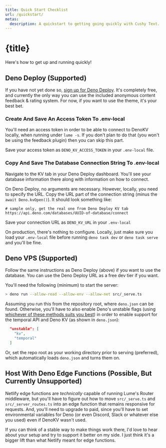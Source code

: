 ```yaml
---
title: Quick Start Checklist
url: /quickstart/
metas:
  description: A quickstart to getting going quickly with Cushy Text.
---
```


# {title}

Here's how to get up and running quickly!

## Deno Deploy (Supported)

If you have not yet done so, [sign up for Deno Deploy](https://deno.com/deploy). It's 
completely free, and currently the only way you can use the included
anonymous content feedback & rating system. For now, if you want to use the
theme, it's your best bet.

### Create And Save An Access Token To .env-local

You'll need an access token in order to be able to connect to DenoKV locally, 
when running under `lume -s`. If you don't plan to do that (you won't be using
the feedback plugin) then you can skip this part.

Save your access token as `DENO_KV_ACCESS_TOKEN` in your `.env-local` file.

### Copy And Save The Database Connection String To .env-local

Navigate to the KV tab in your Deno Deploy dashboard. You'll see your database
information there along with information on how to connect. 

On Deno Deploy, no arguments are necessary. However, locally, you need to
specify the URL. Copy the URL part of the connection string 
(minus the `await Deno.kvOpen()`). It should look something like:

```url
# sample only, get the real one from Deno Deploy KV tab
https://api.deno.com/databases/UUID-of-database/connect
```

Save your connection URL as `DENO_KV_URL` in your `.env-local`

On production, there's nothing to configure. Locally, just make sure you load
your `.env-local` file before running `deno task dev` or `deno task serve` and 
you'll be fine. 

## Deno VPS (Supported)

Follow the same instructions as Deno Deploy (above) if you want to use the 
database. You can use the Deno Deploy URL as a free dev tier if you want.

You'll need the following (minimum) to start the server:

```bash
> deno run --allow-read --allow-env --allow-net src/_serve.ts
```

Assuming you run this from the repository root, where `deno.json` can be 
found. Otherwise, you'll have to also enable Deno's unstable flags (using
[whichever of these methods suits you best](https://docs.deno.com/runtime/reference/cli/unstable_flags/))
in order to enable support for the temporal API and Deno KV (as shown in 
`deno.json`):

```json
  "unstable": [
    "kv",
    "temporal"
  ]
```

Or, set the repo root as your working directory prior to serving (preferred),
which automatically loads `deno.json` and turns them on.

## Host With Deno Edge Functions (Possible, But Currently Unsupported)

Netlify edge functions are _technically_ capable of running Lume's Router
middleware, but you'll have to figure out how to move `src/_serve.ts` and
`src/_server_routes.ts` into an edge function that remains responsive for
requests. And, you'll need to upgrade to paid, since you'll have to set 
environmental variables for Deno (or even Discord, Slack or whatever else
you used) even if DenoKV wasn't used.

If you can think of a stable way to make things work there, I'd love to 
hear about your setup and try to support it better on my side. I just think
it's a bigger lift than what Netlify meant for edge functions.